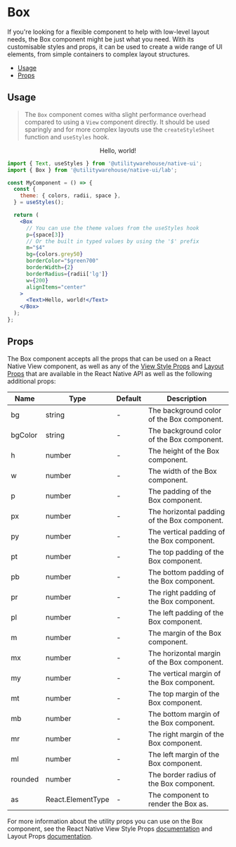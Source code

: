 
<Meta of={Stories} />

<BackToTopButton />

# Box

If you're looking for a flexible component to help with low-level layout needs, the Box component might be just what you need. With its customisable styles and props, it can be used to create a wide range of UI elements, from simple containers to complex layout structures.

- [Usage](#usage)
- [Props](#props)

<Box mb="$4">
  <Alert text="This component is in the lab until we fully deprecate the current Gluestack Box in version 1.0.0" />
</Box>
<Box mb="$6">
  <Alert
    colorScheme="gold"
    text="This component should only be used for simple layouts, for more complex needs use the createStyleSheet function and useStyles hook. You can also use components like the HStack, VStack and Spacer."
  />
</Box>

## Usage

> The `Box` component comes witha slight performance overhead compared to using a `View` component directly.
> It should be used sparingly and for more complex layouts use the `createStyleSheet` function and `useStyles` hook.

<Canvas>
  <NativeUIProvider>
    <Center>
      <Box
        p="$3"
        m="$4"
        bg={colors.grey50}
        borderColor="$green700"
        borderRadius={8}
        borderWidth={2}
        w={200}
        alignItems="center"
      >
        <Text>Hello, world!</Text>
      </Box>
    </Center>
  </NativeUIProvider>
</Canvas>

```jsx
import { Text, useStyles } from '@utilitywarehouse/native-ui';
import { Box } from '@utilitywarehouse/native-ui/lab';

const MyComponent = () => {
  const {
    theme: { colors, radii, space },
  } = useStyles();

  return (
    <Box
      // You can use the theme values from the useStyles hook
      p={space[3]}
      // Or the built in typed values by using the '$' prefix
      m="$4"
      bg={colors.grey50}
      borderColor="$green700"
      borderWidth={2}
      borderRadius={radii['lg']}
      w={200}
      alignItems="center"
    >
      <Text>Hello, world!</Text>
    </Box>
  );
};
```

## Props

The Box component accepts all the props that can be used on a React Native View component,
as well as any of the [View Style Props](https://reactnative.dev/docs/view-style-props) and [Layout Props](https://reactnative.dev/docs/layout-props) that are available in the React Native API
as well as the following additional props:

| Name    | Type              | Default | Description                                  |
| ------- | ----------------- | ------- | -------------------------------------------- |
| bg      | string            | -       | The background color of the Box component.   |
| bgColor | string            | -       | The background color of the Box component.   |
| h       | number            | -       | The height of the Box component.             |
| w       | number            | -       | The width of the Box component.              |
| p       | number            | -       | The padding of the Box component.            |
| px      | number            | -       | The horizontal padding of the Box component. |
| py      | number            | -       | The vertical padding of the Box component.   |
| pt      | number            | -       | The top padding of the Box component.        |
| pb      | number            | -       | The bottom padding of the Box component.     |
| pr      | number            | -       | The right padding of the Box component.      |
| pl      | number            | -       | The left padding of the Box component.       |
| m       | number            | -       | The margin of the Box component.             |
| mx      | number            | -       | The horizontal margin of the Box component.  |
| my      | number            | -       | The vertical margin of the Box component.    |
| mt      | number            | -       | The top margin of the Box component.         |
| mb      | number            | -       | The bottom margin of the Box component.      |
| mr      | number            | -       | The right margin of the Box component.       |
| ml      | number            | -       | The left margin of the Box component.        |
| rounded | number            | -       | The border radius of the Box component.      |
| as      | React.ElementType | -       | The component to render the Box as.          |

For more information about the utility props you can use on the Box component, see the
React Native View Style Props [documentation](https://reactnative.dev/docs/view-style-props)
and Layout Props [documentation](https://reactnative.dev/docs/layout-props).
